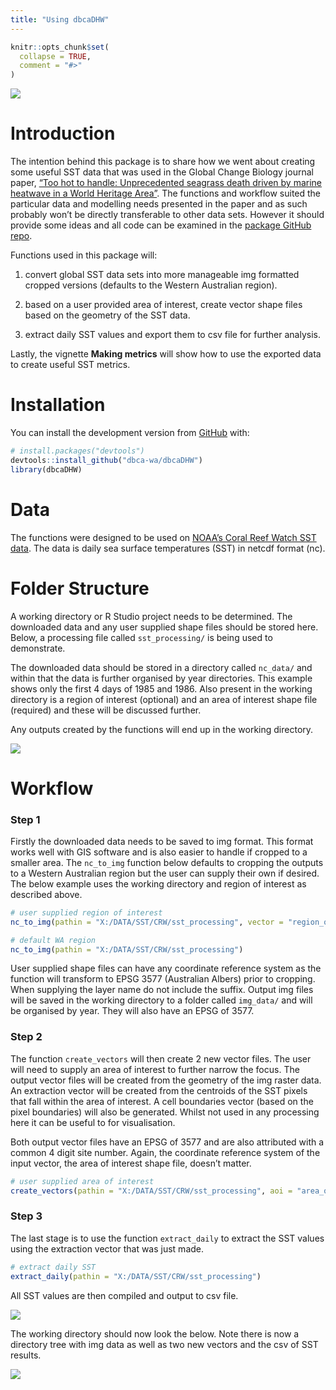 ```yaml
---
title: "Using dbcaDHW"
---
```


```r
knitr::opts_chunk$set(
  collapse = TRUE,
  comment = "#>"
)
```

![](plots/dbcaDHWlogo2011.png)

# Introduction
The intention behind this package is to share how we went about creating some useful SST 
data that was used in the Global Change Biology journal paper, 
["Too hot to handle: Unprecedented seagrass death driven by marine heatwave in a World Heritage Area"](https://onlinelibrary.wiley.com/doi/abs/10.1111/gcb.15065). The functions 
and workflow suited the particular data and modelling needs presented in the 
paper and as such probably won't be directly transferable to other data sets. 
However it should provide some ideas and all code can be examined in the [package GitHub repo](https://github.com/dbca-wa/dbcaDHW).

Functions used in this package will:

1. convert global SST data sets into more manageable img formatted cropped 
versions (defaults to the Western Australian region).

2. based on a user provided area of interest, create vector shape files based on 
the geometry of the SST data.

3. extract daily SST values and export them to csv file for further analysis.

Lastly, the vignette **Making metrics** will show how to use the exported data to 
create useful SST metrics.

# Installation
You can install the development version from [GitHub](https://github.com/dbca-wa) with:
```r
# install.packages("devtools")
devtools::install_github("dbca-wa/dbcaDHW")
library(dbcaDHW)
```

# Data
The functions were designed to be used on [NOAA's Coral Reef Watch SST data](ftp://ftp.star.nesdis.noaa.gov/pub/sod/mecb/crw/data/5km/v3.1/nc/v0.1/daily/sst/). 
The data is daily sea surface temperatures (SST) in netcdf format (nc).

# Folder Structure
A working directory or R Studio project needs to be determined. The downloaded data and any user supplied shape files should be stored here. Below, a processing file called `sst_processing/` is being used to demonstrate. 

The downloaded data should be stored in a directory called `nc_data/` and within that the data is further organised by year directories. This example shows only the first 4 days of 1985 and 1986. Also present in the working directory is a region of interest (optional) and an area of interest shape file (required) and these will be discussed further.

Any outputs created by the functions will end up in the working directory.

![](plots/start.PNG)


# Workflow

### Step 1
Firstly the downloaded data needs to be saved to img format. This format works well with GIS software and is also easier to handle if cropped to a smaller area. The `nc_to_img` function below defaults to cropping the outputs to a Western Australian region but the user can supply their own if desired. The below example uses the working directory and region of interest as described above.
```r
# user supplied region of interest
nc_to_img(pathin = "X:/DATA/SST/CRW/sst_processing", vector = "region_of_interest_WGS84")

# default WA region
nc_to_img(pathin = "X:/DATA/SST/CRW/sst_processing")
```

User supplied shape files can have any coordinate reference system as the function will transform to EPSG 3577 (Australian Albers) prior to cropping. When supplying the layer name do not include the suffix. Output img files will be saved in the working directory to a folder called `img_data/` and will be organised by year. They will also have an EPSG of 3577.

### Step 2
The function `create_vectors` will then create 2 new vector files. The user will need to supply an area of interest to further narrow the focus. The output vector files will be created from the geometry of the img raster data. An extraction vector will be created from the centroids of the SST pixels that fall within the area of interest. A cell boundaries vector (based on the pixel boundaries) will also be generated. Whilst not used in any processing here it can be useful to for visualisation.

Both output vector files have an EPSG of 3577 and are also attributed with a common 4 digit site number. Again, the coordinate reference system of the input vector, the area of interest shape file, doesn't matter.
```r
# user supplied area of interest
create_vectors(pathin = "X:/DATA/SST/CRW/sst_processing", aoi = "area_of_interest_WGS84")
```

### Step 3
The last stage is to use the function `extract_daily` to extract the SST values using the extraction vector that was just made.
```r
# extract daily SST
extract_daily(pathin = "X:/DATA/SST/CRW/sst_processing")
```

All SST values are then compiled and output to csv file.

![](plots/sst.PNG)

The working directory should now look the below. Note there is now a directory tree with img data as well as two new vectors and the csv of SST results.

![](plots/fin.PNG)
